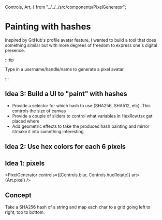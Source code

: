   Controls,
  Art,
} from "../../../src/components/PixelGenerator";

# Painting with hashes

Inspired by GitHub's profile avatar feature, I wanted to build a tool that does something similar but with more degrees of freedom to express one's digital presence.

:::tip

Type in a username/handle/name to generate a pixel avatar.

:::

## Idea 3: Build a UI to "paint" with hashes

- Provide a selector for which hash to use (SHA256, SHA512, etc). This controls the size of canvas
- Provide a couple of sliders to control what variables in HexRow.tsx get placed where
- Add geometric effects to take the produced hash painting and mirror it/make it into something interesting

## Idea 2: Use hex colors for each 6 pixels

<PixelGenerator art={Art.horizontalHexColor} />

<div style={{marginTop:"4rem"}} />

<PixelGenerator art={Art.verticalHexColor} />

<div style={{marginTop:"4rem"}} />

## Idea 1: pixels

<PixelGenerator
  controls={[Controls.blur, Controls.hueRotate]}
  art={Art.pixel}
/>

## Concept

Take a SHA256 hash of a string and map each char to a grid going left to right, top to bottom.

<PixelGenerator art={Art.rawHash} />
